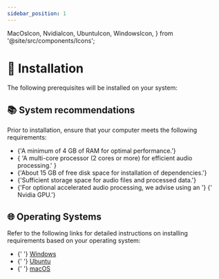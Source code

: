 ```yaml
---
sidebar_position: 1
---
```



  MacOsIcon,
  NvidiaIcon,
  UbuntuIcon,
  WindowsIcon,
} from '@site/src/components/Icons';

# 🔧 Installation

The following prerequisites will be installed on your system:

<Dependencies
  noNode
  noPnpm
/>

## 📚 System recommendations

Prior to installation, ensure that your computer meets the following requirements:

<Fragment>
  <ul>
    <li>{'A minimum of 4 GB of RAM for optimal performance.'}</li>
    <li>
      {
        'A multi-core processor (2 cores or more) for efficient audio processing.'
      }
    </li>
    <li>
      {'About 15 GB of free disk space for installation of dependencies.'}
    </li>
    <li>{'Sufficient storage space for audio files and processed data.'}</li>
    <li>
      {'For optional accelerated audio processing, we advise using an '}
      <NvidiaIcon />
      {' Nvidia GPU.'}
    </li>
  </ul>
</Fragment>

## 🌐 Operating Systems

Refer to the following links for detailed instructions on installing
requirements based on your operating system:

<ul>
  <li>
    <WindowsIcon />
    {'  '}
    <a href={'./windows/'}>Windows</a>
  </li>
  <li>
    <UbuntuIcon />
    {'  '}
    <a href={'./ubuntu/'}>Ubuntu</a>
  </li>
  <li>
    <MacOsIcon />
    {'  '}
    <a href={'./macos/'}>macOS</a>
  </li>
</ul>
